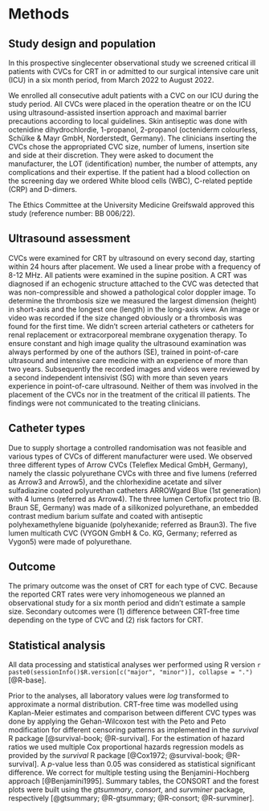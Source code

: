 # Methods

## Study design and population

In this prospective singlecenter observational study we screened
critical ill patients with CVCs for CRT
in or admitted to our surgical intensive care unit (ICU)
in a six month period, from March 2022 to August 2022.

We enrolled all consecutive adult patients with a CVC on our ICU during the study period.
All CVCs were placed in the operation theatre or on the ICU using ultrasound-assisted insertion approach and maximal barrier precautions according to local guidelines.
Skin antiseptic was done with octenidine dihydrochlordie, 1-propanol, 2-propanol (octeniderm colourless, Schülke & Mayr GmbH, Norderstedt, Germany).
The clinicians inserting the CVCs chose the appropriated CVC size, number of lumens, insertion site and side at their discretion.
They were asked to document the manufacturer, the LOT (identification) number, the number of attempts, any complications and their expertise.
If the patient had a blood collection on the screening day we ordered White blood cells (WBC), C-related peptide (CRP) and D-dimers.

The Ethics Committee at the University Medicine Greifswald
approved this study (reference number: BB 006/22).

## Ultrasound assessment

CVCs were examined for CRT by ultrasound on every second day, starting within 24 hours after placement.
We used a linear probe with a frequency of 8-12 MHz.
All patients were examined in the supine position.
A CRT was diagnosed if an echogenic structure attached to the CVC was detected that was non-compressible and showed a pathological color doppler image.
To determine the thrombosis size we measured the largest dimension (height) in short-axis and the longest one (length) in the long-axis view.
An image or video was recorded if the size changed obviously or a thrombosis was found for the first time.
We didn't screen arterial catheters or catheters for renal replacement or extracorporeal membrane oxygenation therapy.
To ensure constant and high image quality the ultrasound examination was always performed by one of the authors (SE),
trained in point-of-care ultrasound and intensive care medicine with an experience of more than two years.
Subsequently the recorded images and videos were reviewed by a second independent intensivist (SG) with more than seven years experience in point-of-care ultrasound.
Neither of them was involved in the placement of the CVCs nor in the treatment of the critical ill patients.
The findings were not communicated to the treating clinicians.

## Catheter types

Due to supply shortage a controlled randomisation was not feasible and various types of CVCs of different manufacturer were used.
We observed three different types of Arrow CVCs (Teleflex Medical GmbH, Germany), namely the classic polyurethane CVCs with three and five lumens (referred as Arrow3 and Arrow5), and the chlorhexidine acetate and silver sulfadiazine coated polyurethan catheters ARROWgard Blue (1st generation) with 4 lumens (referred as Arrow4).
The three lumen Certofix protect trio (B. Braun SE, Germany) was made of a silikonized polyurethane, an embedded contrast medium barium sulfate and coated with
antiseptic polyhexamethylene biguanide (polyhexanide; referred as Braun3).
The five lumen multicath CVC (VYGON GmbH & Co. KG, Germany; referred as Vygon5) were made of polyurethane.

## Outcome

The primary outcome was the onset of CRT for each type of CVC.
Because the reported CRT rates were very inhomogeneous we planned an
observational study for a six month period and didn't estimate a sample size.
Secondary outcomes were (1) difference between CRT-free time depending on the
type of CVC and (2) risk factors for CRT.

## Statistical analysis

All data processing and statistical analyses wer performed using R version
`r paste0(sessionInfo()$R.version[c("major", "minor")], collapse = ".")`
[@R-base].

Prior to the analyses, all laboratory values were *log* transformed to
approximate a normal distribution.
CRT-free time was modelled using Kaplan-Meier estimates and comparison between different CVC types was done by applying the Gehan-Wilcoxon test with the Peto and Peto modification for different censoring patterns as implemented in the *survival* R package [@survival-book; @R-survival].
For the estimation of hazard ratios we used multiple Cox proportional hazards regression models as provided by the *survival* R package [@Cox1972; @survival-book; @R-survival].
A $p$-value less than 0.05 was considered as statistical significant difference.
We correct for multiple testing using the Benjamini-Hochberg approach [@Benjamini1995].
Summary tables, the CONSORT and the forest plots were built using the *gtsummary*, *consort*, and *survminer* package, respectively
[@gtsummary; @R-gtsummary; @R-consort; @R-survminer].
